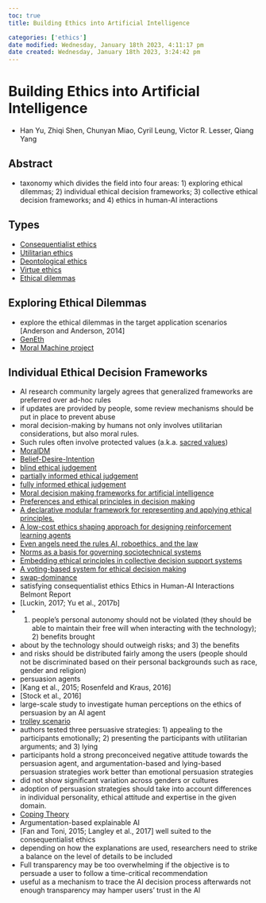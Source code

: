 ```yaml
---
toc: true
title: Building Ethics into Artificial Intelligence

categories: ['ethics']
date modified: Wednesday, January 18th 2023, 4:11:17 pm
date created: Wednesday, January 18th 2023, 3:24:42 pm
---
```


# Building Ethics into Artificial Intelligence


- Han Yu, Zhiqi Shen, Chunyan Miao, Cyril Leung, Victor R. Lesser, Qiang Yang

## Abstract
- taxonomy which divides the field into four areas: 1) exploring ethical dilemmas; 2) individual ethical decision frameworks; 3) collective ethical decision frameworks; and 4) ethics in human-AI interactions

## Types
- [Consequentialist ethics](Consequentialist ethics.qmd)
- [Utilitarian ethics](Utilitarian ethics.qmd)
- [Deontological ethics](Deontological ethics.qmd)
- [Virtue ethics](Virtue ethics.qmd)
- [Ethical dilemmas](Ethical dilemmas.qmd)

## Exploring Ethical Dilemmas
- explore the ethical dilemmas in the target application scenarios [Anderson and Anderson, 2014]
- [GenEth](GenEth.qmd)
- [Moral Machine project](Moral Machine project.qmd)

## Individual Ethical Decision Frameworks
- AI research community largely agrees that generalized frameworks are preferred over ad-hoc rules
- if updates are provided by people, some review mechanisms should be put in place to prevent abuse
- moral decision-making by humans not only involves utilitarian considerations, but also moral rules.
- Such rules often involve protected values (a.k.a. [sacred values](sacred values.qmd))
- [MoralDM](MoralDM.qmd)
- [Belief-Desire-Intention](Belief-Desire-Intention.qmd)
- [blind ethical judgement](blind ethical judgement.qmd)
- [partially informed ethical judgement](partially informed ethical judgement.qmd)
- [fully informed ethical judgement](fully informed ethical judgement.qmd)
- [Moral decision making frameworks for artificial intelligence](Moral decision making frameworks for artificial intelligence.qmd)
- [Preferences and ethical principles in decision making](Preferences and ethical principles in decision making.qmd)
- [A declarative modular framework for representing and applying ethical principles.](A declarative modular framework for representing and applying ethical principles..qmd)
- [A low-cost ethics shaping approach for designing reinforcement learning agents](A low-cost ethics shaping approach for designing reinforcement learning agents.qmd)
- [Even angels need the rules AI, roboethics, and the law](Even angels need the rules AI, roboethics, and the law.qmd)
- [Norms as a basis for governing sociotechnical systems](Norms as a basis for governing sociotechnical systems.qmd)
- [Embedding ethical principles in collective decision support systems](Embedding ethical principles in collective decision support systems.qmd)
- [A voting-based system for ethical decision making](A voting-based system for ethical decision making.qmd)
- [swap-dominance](swap-dominance.qmd)
- satisfying consequentialist ethics Ethics in Human-AI Interactions Belmont Report
- [Luckin, 2017; Yu et al., 2017b]
- 1) people's personal autonomy should not be violated (they should be able to maintain their free will when interacting with the technology); 2) benefits brought
- about by the technology should outweigh risks; and 3) the benefits
- and risks should be distributed fairly among the users (people should not be discriminated based on their personal backgrounds such as race, gender and religion)
- persuasion agents
- [Kang et al., 2015; Rosenfeld and Kraus, 2016]
- [Stock et al., 2016]
- large-scale study to investigate human perceptions on the ethics of persuasion by an AI agent
- [trolley scenario](trolley scenario.qmd)
- authors tested three persuasive strategies: 1) appealing to the participants emotionally; 2) presenting the participants with utilitarian arguments; and 3) lying
- participants hold a strong preconceived negative attitude towards the persuasion agent, and argumentation-based and lying-based persuasion strategies work better than emotional persuasion strategies
- did not show significant variation across genders or cultures
- adoption of persuasion strategies should take into account differences in individual personality, ethical attitude and expertise in the given domain.
- [Coping Theory](Coping Theory.qmd)
- Argumentation-based explainable AI
- [Fan and Toni, 2015; Langley et al., 2017] well suited to the consequentialist ethics
- depending on how the explanations are used, researchers need to strike a balance on the level of details to be included
- Full transparency may be too overwhelming if the objective is to persuade a user to follow a time-critical recommendation
- useful as a mechanism to trace the AI decision process afterwards not enough transparency may hamper users' trust in the AI



